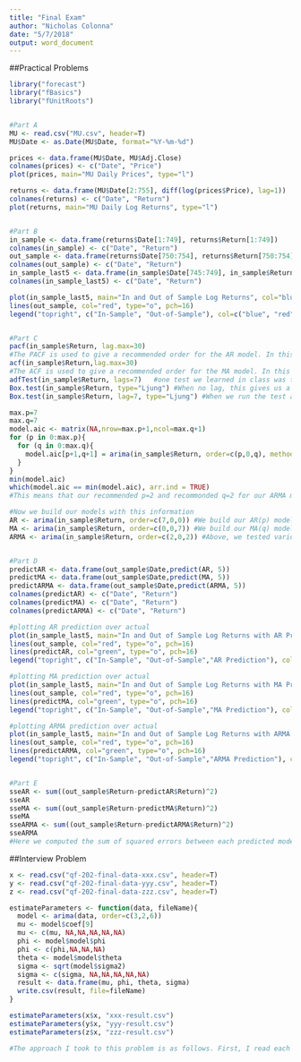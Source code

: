 ```yaml
---
title: "Final Exam"
author: "Nicholas Colonna"
date: "5/7/2018"
output: word_document
---
```


##Practical Problems

```r
library("forecast")
library("fBasics")
library("fUnitRoots")


#Part A
MU <- read.csv("MU.csv", header=T)
MU$Date <- as.Date(MU$Date, format="%Y-%m-%d")

prices <- data.frame(MU$Date, MU$Adj.Close)
colnames(prices) <- c("Date", "Price")
plot(prices, main="MU Daily Prices", type="l")

returns <- data.frame(MU$Date[2:755], diff(log(prices$Price), lag=1))
colnames(returns) <- c("Date", "Return")
plot(returns, main="MU Daily Log Returns", type="l")


#Part B
in_sample <- data.frame(returns$Date[1:749], returns$Return[1:749])
colnames(in_sample) <- c("Date", "Return")
out_sample <- data.frame(returns$Date[750:754], returns$Return[750:754])
colnames(out_sample) <- c("Date", "Return")
in_sample_last5 <- data.frame(in_sample$Date[745:749], in_sample$Return[745:749])
colnames(in_sample_last5) <- c("Date", "Return")

plot(in_sample_last5, main="In and Out of Sample Log Returns", col="blue", xlim=as.Date(c("2018-04-23","2018-05-04")), ylim=c(min(out_sample$Return, in_sample_last5$Return)-.002, max(out_sample$Return, in_sample_last5$Return)+.005), type="o", pch=16)
lines(out_sample, col="red", type="o", pch=16)
legend("topright", c("In-Sample", "Out-of-Sample"), col=c("blue", "red"), pch=16)


#Part C
pacf(in_sample$Return, lag.max=30)
#The PACF is used to give a recommended order for the AR model. In this case it is order 7.
acf(in_sample$Return,lag.max=30)
#The ACF is used to give a recommended order for the MA model. In this case it is order 7.
adfTest(in_sample$Return, lags=7)   #one test we learned in class was the Augmented Dickey-Fuller Test (ADF). If the p-value is small, it is likely that there are no unit roots. Since the p-value is significant here, we can conclude no unit-root.
Box.test(in_sample$Return, type="Ljung") #When no lag, this gives us a pretty high p-value, so we accept H0 that all correlations are 0.
Box.test(in_sample$Return, lag=7, type="Ljung") #When we run the test again at lag 7, we still accept H0, since the p-value is greater than 0.05. However, we saw improvement from no lag. This may mean that this lag is possibly not the best fit for our model, however.

max.p=7
max.q=7
model.aic <- matrix(NA,nrow=max.p+1,ncol=max.q+1)
for (p in 0:max.p){
  for (q in 0:max.q){
    model.aic[p+1,q+1] = arima(in_sample$Return, order=c(p,0,q), method="ML")$aic
  }
}   
min(model.aic)
which(model.aic == min(model.aic), arr.ind = TRUE)
#This means that our recommended p=2 and recommonded q=2 for our ARMA model.

#Now we build our models with this information
AR <- arima(in_sample$Return, order=c(7,0,0)) #We build our AR(p) model with p=7, since we found that lag to be significant with our PACF.
MA <- arima(in_sample$Return, order=c(0,0,7)) #We build our MA(q) model with q=7, since we found that lag to be significant with our ACF.
ARMA <- arima(in_sample$Return, order=c(2,0,2)) #Above, we tested various values for p and q for our ARMA(p,q) model to find the one with the lowest AIC value. After checking multiple values, I found that the best model to be p=2 and q=2.


#Part D
predictAR <- data.frame(out_sample$Date,predict(AR, 5))
predictMA <- data.frame(out_sample$Date,predict(MA, 5))
predictARMA <- data.frame(out_sample$Date,predict(ARMA, 5))
colnames(predictAR) <- c("Date", "Return")
colnames(predictMA) <- c("Date", "Return")
colnames(predictARMA) <- c("Date", "Return")

#plotting AR prediction over actual
plot(in_sample_last5, main="In and Out of Sample Log Returns with AR Predict", col="blue", xlim=as.Date(c("2018-04-23","2018-05-04")), ylim=c(min(out_sample$Return, in_sample_last5$Return, predictAR$Return)-.002, max(out_sample$Return, in_sample_last5$Return, predictAR$Return)+.005), type="o", pch=16)
lines(out_sample, col="red", type="o", pch=16)
lines(predictAR, col="green", type="o", pch=16)
legend("topright", c("In-Sample", "Out-of-Sample","AR Prediction"), col=c("blue", "red", "green"), pch=16)

#plotting MA prediction over actual
plot(in_sample_last5, main="In and Out of Sample Log Returns with MA Predict", col="blue", xlim=as.Date(c("2018-04-23","2018-05-04")), ylim=c(min(out_sample$Return, in_sample_last5$Return, predictMA$Return)-.002, max(out_sample$Return, in_sample_last5$Return, predictMA$Return)+.005), type="o", pch=16)
lines(out_sample, col="red", type="o", pch=16)
lines(predictMA, col="green", type="o", pch=16)
legend("topright", c("In-Sample", "Out-of-Sample","MA Prediction"), col=c("blue", "red", "green"), pch=16)

#plotting ARMA prediction over actual
plot(in_sample_last5, main="In and Out of Sample Log Returns with ARMA Predict", col="blue", xlim=as.Date(c("2018-04-23","2018-05-04")), ylim=c(min(out_sample$Return, in_sample_last5$Return, predictARMA$Return)-.002, max(out_sample$Return, in_sample_last5$Return, predictARMA$Return)+.005), type="o", pch=16)
lines(out_sample, col="red", type="o", pch=16)
lines(predictARMA, col="green", type="o", pch=16)
legend("topright", c("In-Sample", "Out-of-Sample","ARMA Prediction"), col=c("blue", "red","green"), pch=16)


#Part E
sseAR <- sum((out_sample$Return-predictAR$Return)^2)
sseAR
sseMA <- sum((out_sample$Return-predictMA$Return)^2)
sseMA
sseARMA <- sum((out_sample$Return-predictARMA$Return)^2)
sseARMA
#Here we computed the sum of squared errors between each predicted model and the out of sample data. AR gave a value of 0.002374043, MA gave a value of 0.002222692, and ARMA gave a value of 0.002580017. You will notice that all of these models gave low values, however, the best choice of a model would be the one with the lowest sum of squared errors, which is the MA model in this case.

```


##Interview Problem

```r
x <- read.csv("qf-202-final-data-xxx.csv", header=T)
y <- read.csv("qf-202-final-data-yyy.csv", header=T)
z <- read.csv("qf-202-final-data-zzz.csv", header=T)

estimateParameters <- function(data, fileName){
  model <- arima(data, order=c(3,2,6))
  mu <- model$coef[9]
  mu <- c(mu, NA,NA,NA,NA,NA)
  phi <- model$model$phi
  phi <- c(phi,NA,NA,NA)
  theta <- model$model$theta
  sigma <- sqrt(model$sigma2)
  sigma <- c(sigma, NA,NA,NA,NA,NA)
  result <- data.frame(mu, phi, theta, sigma)
  write.csv(result, file=fileName)
}

estimateParameters(x$x, "xxx-result.csv")
estimateParameters(y$x, "yyy-result.csv")
estimateParameters(z$x, "zzz-result.csv")

#The approach I took to this problem is as follows. First, I read each csv file, saving it with its corresponding letter. I made sure to indicate header=T, since there are headers to our data. The next step I took was to create a function that would estimate the parameters for the data, no matter the data length. The function, estimateParameters, takes in 2 parameters, the first being the data and the second being the name of the file you want the result to output to. The function creates an ARIMA(3,2,6) model using the data it was called with. From there, I was able to access each component of the result. First, I found the mean (mu), which is the last coefficient for the model. Next, I found all the phi and theta parameters, referencing them from our created model. Lastly, I took the variance of the model and took the square root, so that I can get the standard deviation. Since there were a different number of parameters for each of the values we were seeking (mu, phi, theta, sigma), I padded my results with 'NA' to fill in empty spots, so that I could return a data frame that was nicely formatted. 

```